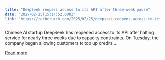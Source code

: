 ```yaml
---
title: "DeepSeek reopens access to its API after three-week pause"
date: "2025-02-25T15:14:52.000Z"
link: "https://techcrunch.com/2025/02/25/deepseek-reopens-access-to-its-api-after-three-week-pause/"
---
```


Chinese AI startup DeepSeek has reopened access to its API after halting service for nearly three weeks due to capacity constraints. On Tuesday, the company began allowing customers to top up credits ...

[Read more](https://techcrunch.com/2025/02/25/deepseek-reopens-access-to-its-api-after-three-week-pause/)
